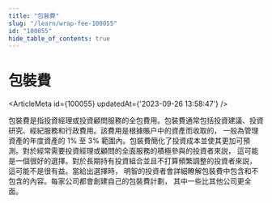 ```yaml
---
title: "包裝費"
slug: "/learn/wrap-fee-100055"
id: "100055"
hide_table_of_contents: true
---
```



# 包裝費

<ArticleMeta id={100055} updatedAt={'2023-09-26 13:58:47'} />
<div className='border-solid border-b border-t-0 my-4 border-[var(--ifm-color-gray-300)]' />

包裝費是指投資經理或投資顧問服務的全包費用。包裝費通常包括投資建議、投資研究、經紀服務和行政費用。該費用是根據賬户中的資產而收取的， 一般為管理資產的年度資產的 1% 至 3% 範圍內。包裝費簡化了投資成本並使其更加可預測。對於經常需要投資經理或顧問的全面服務的積極參與的投資者來説， 這可能是一個很好的選擇。對於長期持有投資組合並且不打算頻繁調整的投資者來説， 這可能不是很有益。當給出選擇時， 明智的投資者會詳細瞭解包裝費中包含和不包含的內容。每家公司都會創建自己的包裝費計劃， 其中一些比其他公司更全面。
